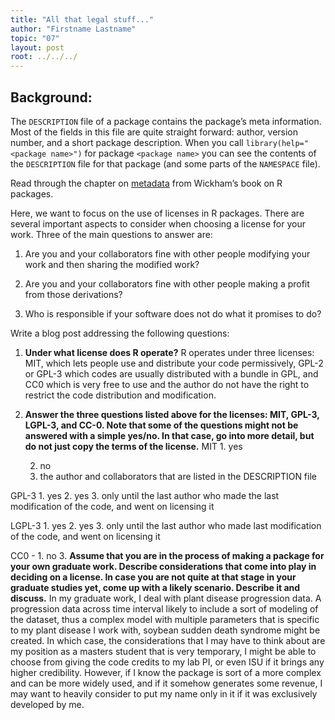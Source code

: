 ```yaml
---
title: "All that legal stuff..."
author: "Firstname Lastname"
topic: "07"
layout: post
root: ../../../
---
```


## Background:

The `DESCRIPTION` file of a package contains the package's meta information. Most of the fields in this file are quite straight forward: author, version number, and a short package description. When you call `library(help="<package name>")` for  package `<package name>` you can see the contents of the `DESCRIPTION` file for that package (and some parts of the `NAMESPACE` file).

Read through the chapter on [metadata](http://r-pkgs.had.co.nz/description.html) from Wickham's book on R packages. 

Here, we want to focus on the use of licenses in R packages.
There are several important aspects to consider when choosing a license for your work. 
Three of the main questions to answer are: 

1. Are you and your collaborators fine with other people modifying your work and then sharing the modified work?

2. Are you and your collaborators fine with other people making a profit from those derivations?

3. Who is responsible if your software does not do what it promises to do?


Write a blog post addressing the following questions: 

1. **Under what license does R operate?**
R operates under three licenses: MIT, which lets people use and distribute your code permissively, GPL-2 or GPL-3 which codes are usually distributed with a bundle in GPL, and CC0 which is very free to use and the author do not have the right to restrict the code distribution and modification. 

2. **Answer the three questions listed above for the licenses: MIT, GPL-3,  LGPL-3, and CC-0. Note that some of the questions might not be answered with a simple yes/no. In that case, go into more detail, but do not just copy the terms of the license.**
MIT 1. yes
    2. no
    3. the author and collaborators that are listed in the DESCRIPTION file 

GPL-3 1. yes
      2. yes 
      3. only until the last author who made the last modification of the code, and went on licensing it
 
LGPL-3  1. yes
        2. yes
        3. only until the last author who made last modification of the code, and went on licensing it

CC0 - 1. no 
3. **Assume that you are in the process of making a package for your own graduate work. Describe considerations that come into play in deciding on a license. In case you are not quite at that stage in your graduate studies yet, come up with a likely scenario. Describe it and discuss.**
In my graduate work, I deal with plant disease progression data. A progression data across time interval likely to include a sort of modeling of the dataset, thus a complex model with multiple parameters that is specific to my plant disease I work with, soybean sudden death syndrome might be created. In which case, the considerations that I may have to think about are my position as a masters student that is very temporary, I might be able to choose from giving the code credits to my lab PI, or even ISU if it brings any higher credibility. However, if I know the package is sort of a more complex and can be more widely used, and if it somehow generates some revenue, I may want to heavily consider to put my name only in it if it was exclusively developed by me. 
